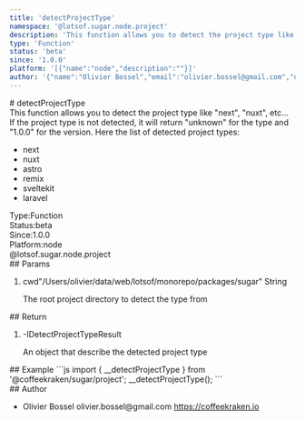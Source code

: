 ```yaml
---
title: 'detectProjectType'
namespace: '@lotsof.sugar.node.project'
description: 'This function allows you to detect the project type like &quot;next&quot;, &quot;nuxt&quot;, etc... If the project type is not detected, it will return &quot;unknown&quot; for the type and &quot;1.0.0&quot; for the version. Here the list of detected project types:  - next - nuxt - astro - remix - sveltekit - laravel'
type: 'Function'
status: 'beta'
since: '1.0.0'
platform: '[{"name":"node","description":""}]'
author: '{"name":"Olivier Bossel","email":"olivier.bossel@gmail.com","url":"https://coffeekraken.io"}'
---
```

<div class="docmap-mdx">
# detectProjectType
<div class="_description typo-lead typo-format">
This function allows you to detect the project type like &quot;next&quot;, &quot;nuxt&quot;, etc...
If the project type is not detected, it will return &quot;unknown&quot; for the type and &quot;1.0.0&quot; for the version.
Here the list of detected project types:

- next
- nuxt
- astro
- remix
- sveltekit
- laravel
</div>
<div class="_metas">
<div class="_type"><span class="_type-label">Type:</span><span class="_type-value">Function</span></div>
<div class="_status"><span class="_status-label">Status:</span><span class="_status-value -beta">beta</span></div>
<div class="_since"><span class="_since-label">Since:</span><span class="_since-value">1.0.0</span></div>
<div class="_platform"><span class="_platform-label">Platform:</span><span class="_platform-value -node">node</span></div>
</div>
<div class="_namespace">@lotsof.sugar.node.project</div>
<div class="_params">
## Params
<ol class="_list">
<li class="_item">
<span class="_name">cwd</span><span class="_default">&quot;&sol;Users&sol;olivier&sol;data&sol;web&sol;lotsof&sol;monorepo&sol;packages&sol;sugar&quot;</span> <span class="_type">String</span>
<p class="_description">The root project directory to detect the type from</p>
</li>
</ol>
</div>
<div class="_return">
## Return
<ol class="_list">
<li class="_item">
<span class="_default">-</span><span class="_type">IDetectProjectTypeResult</span>
<p class="_description">An object that describe the detected project type</p>
</li>
</ol>
</div>
<div class="_examples">
## Example
```js
import { __detectProjectType } from '@coffeekraken/sugar/project';
__detectProjectType();
```
</div>
<div class="_author">
## Author
<ul class="_list">
<li class="_item">
<span class="_name">Olivier Bossel</span>
<span class="_email">olivier.bossel@gmail.com</span>
<a href="https://coffeekraken.io" target="_blank" class="_url">https://coffeekraken.io</a>
</li>
</ul>
</div>
</div>